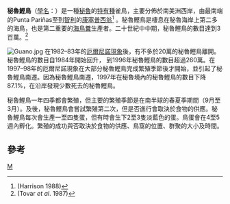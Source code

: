 {{Speciesbox
| taxon = Sula variegata
| binomial_authority = ([[Johann_Jakob_von_Tschudi|Tschudi]], 1843)
| status = LC
| status_system = IUCN3.1
| status_ref = <ref>{{IUCN|id=106003656 |title=''Sula variegata'' | assessors=[[BirdLife_International|BirdLife International]] |version=2012.1 |year=2012 |accessdate=16 July 2012}}</ref>
| image = Fou.varie1.jpg
}}

'''秘魯鰹鳥'''（[[學名|學名]]：''{{lang|la|Sula variegata}}''）是一種[[秘魯|秘魯]]的[[特有種|特有種]]雀鳥，主要分佈於南美洲西岸，由最南端的Punta Pariñas至到[[智利|智利]]的[[康塞普西翁|康塞普西翁]]<ref>(Harrison 1988)</ref> 。秘魯鰹鳥是棲息在秘魯海岸上第二多的海鳥，也是第二重要的[[海鳥糞|海鳥糞]]生產者。二十世紀中中期，秘魯鰹鳥的數目達到3百萬。<ref>(Tovar ''et al''. 1987)</ref>

[[File:Guano.jpg|left]]
在1982–83年的[[厄爾尼諾現象|厄爾尼諾現象]]後，有不多於20萬的秘魯鰹鳥離開。 秘魯鰹鳥的數目自1984年開始回升， 到1996年秘魯鰹鳥的數目超過260萬。在1997–98年的厄爾尼諾現象在大部分秘魯鰹鳥完成繁殖季節後才開始，並引起了秘魯鰹鳥南遷。因為秘魯鰹鳥南遷，1997年在秘魯境內的秘魯鰹鳥的數目下降87.1%，在沿岸發現少數死去的秘魯鰹鳥。

秘魯鰹鳥一年四季都會繁殖，但主要的繁殖季節是在南半球的春夏季期間（9月至3月）。及後，秘魯鰹鳥會嘗試繁殖第二次，但是否進行會取決於食物的供應。秘魯鰹鳥每次會生產一至四隻蛋，但有時會生下2至3隻淡藍色的蛋。鳥蛋會在4至5週內孵化。繁殖的成功與否取決於食物的供應、鳥窩的位置、群聚的大小及時間。

==參考==
{{Reflist}}
{{Taxonbar}}
[[Category:鰹鳥屬|M]]